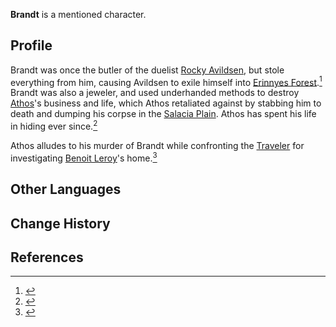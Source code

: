 {{Character Infobox
|type             = Mentioned
|region           = Fontaine
|deceased         = Killed by [[Athos (Fontaine)|Athos]]
}}
'''Brandt''' is a mentioned character.

==Profile==
Brandt was once the butler of the duelist [[Rocky Avildsen]], but stole everything from him, causing Avildsen to exile himself into [[Erinnyes Forest]].<ref>{{Ref/Item|Rocky Avildsen's Disappearance}}</ref> Brandt was also a jeweler, and used underhanded methods to destroy [[Athos (Fontaine)|Athos]]'s business and life, which Athos retaliated against by stabbing him to death and dumping his corpse in the [[Salacia Plain]]. Athos has spent his life in hiding ever since.<ref>{{Ref/Item|Athos's Confession}}</ref>

Athos alludes to his murder of Brandt while confronting the [[Traveler]] for investigating [[Benoit Leroy]]'s home.<ref>{{Ref/Quest|Leroy: Hangman's Noose}}</ref>

==Other Languages==
{{Other Languages|default_hidden=1
|en       = Brandt
|zhs      = 布拉德特
|zhs_rm   = Bùlādétè
|zht      = 布拉德特
|zht_rm   = Bùlādétè
|ja       = ブランデッド
|ko       = 브란트
|es       = Brandt
|fr       = Brandt
|ru       = Брандт
|th       = Brandt
|vi       = Brandt
|de       = Brandt
|id       = Brandt
|pt       = Brandt
|tr       = Brandt
|it       = Brandt
}}

==Change History==
{{Change History|introduced=4.2}}

==References==
{{Reflist|2}}